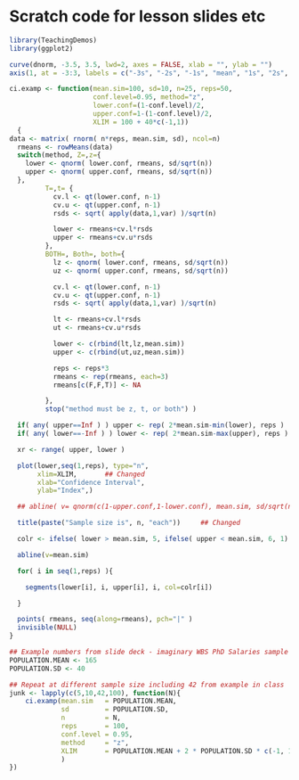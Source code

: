 # Scratch code for lesson slides etc

```R
library(TeachingDemos)
library(ggplot2)

```




```r
curve(dnorm, -3.5, 3.5, lwd=2, axes = FALSE, xlab = "", ylab = "")
axis(1, at = -3:3, labels = c("-3s", "-2s", "-1s", "mean", "1s", "2s", "3s"))
```




```R

ci.examp <- function(mean.sim=100, sd=10, n=25, reps=50,
                     conf.level=0.95, method="z",
                     lower.conf=(1-conf.level)/2,
                     upper.conf=1-(1-conf.level)/2,
                     XLIM = 100 + 40*c(-1,1)) 
  {
data <- matrix( rnorm( n*reps, mean.sim, sd), ncol=n)
  rmeans <- rowMeans(data)
  switch(method, Z=,z={
    lower <- qnorm( lower.conf, rmeans, sd/sqrt(n))
    upper <- qnorm( upper.conf, rmeans, sd/sqrt(n))
  },
         T=,t= {
           cv.l <- qt(lower.conf, n-1)
           cv.u <- qt(upper.conf, n-1)
           rsds <- sqrt( apply(data,1,var) )/sqrt(n)

           lower <- rmeans+cv.l*rsds
           upper <- rmeans+cv.u*rsds
         },
         BOTH=, Both=, both={
           lz <- qnorm( lower.conf, rmeans, sd/sqrt(n))
           uz <- qnorm( upper.conf, rmeans, sd/sqrt(n))

           cv.l <- qt(lower.conf, n-1)
           cv.u <- qt(upper.conf, n-1)
           rsds <- sqrt( apply(data,1,var) )/sqrt(n)

           lt <- rmeans+cv.l*rsds
           ut <- rmeans+cv.u*rsds

           lower <- c(rbind(lt,lz,mean.sim))
           upper <- c(rbind(ut,uz,mean.sim))

           reps <- reps*3
           rmeans <- rep(rmeans, each=3)
           rmeans[c(F,F,T)] <- NA

         },
         stop("method must be z, t, or both") )

  if( any( upper==Inf ) ) upper <- rep( 2*mean.sim-min(lower), reps )
  if( any( lower==-Inf ) ) lower <- rep( 2*mean.sim-max(upper), reps )

  xr <- range( upper, lower )

  plot(lower,seq(1,reps), type="n",
       xlim=XLIM,       ## Changed
       xlab="Confidence Interval",
       ylab="Index",)

  ## abline( v= qnorm(c(1-upper.conf,1-lower.conf), mean.sim, sd/sqrt(n)), col=10) ## Deleted

  title(paste("Sample size is", n, "each"))     ## Changed

  colr <- ifelse( lower > mean.sim, 5, ifelse( upper < mean.sim, 6, 1) )

  abline(v=mean.sim)

  for( i in seq(1,reps) ){

    segments(lower[i], i, upper[i], i, col=colr[i])

  }

  points( rmeans, seq(along=rmeans), pch="|" )
  invisible(NULL)
}

```



```R
## Example numbers from slide deck - imaginary WBS PhD Salaries sample was 170K, SD was 46617.4
POPULATION.MEAN <- 165
POPULATION.SD <- 40

## Repeat at different sample size including 42 from example in class
junk <- lapply(c(5,10,42,100), function(N){
    ci.examp(mean.sim   = POPULATION.MEAN,
             sd         = POPULATION.SD,
             n          = N,
             reps       = 100,
             conf.level = 0.95,
             method     = "z",
             XLIM       = POPULATION.MEAN + 2 * POPULATION.SD * c(-1, 1)
             )
})

```




```R


```





